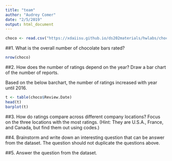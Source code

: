 ```yaml
---
title: "team"
author: "Audrey Comer"
date: "2/5/2019"
output: html_document
---
```


```r
choco <- read.csv("https://xdaiisu.github.io/ds202materials/hwlabs/choco.csv")
```

##1. What is the overall number of chocolate bars rated?
```r
nrow(choco)
```

##2. How does the number of ratings depend on the year? Draw a bar chart of the number of reports.

Based on the below barchart, the number of ratings increased with year until 2016.

```r
t <- table(choco$Review.Date)
head(t)
barplot(t)
```

##3. How do ratings compare across different company locations? Focus on the three locations with the most ratings. (Hint: They are U.S.A., France, and Canada, but find them out using codes.)

##4. Brainstorm and write down an interesting question that can be answer from the dataset. The question should not duplicate the questions above.

##5. Answer the question from the dataset.